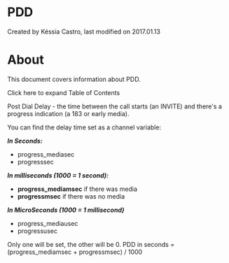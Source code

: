 
# PDD 

 Created by  Késsia Castro, last modified on 2017.01.13

# About

This document covers information about PDD.

Click here to expand Table of Contents

Post Dial Delay - the time between the call starts (an INVITE) and there's a progress indication (a 183 or early media).

You can find the delay time set as a channel variable:

_**In Seconds:**_

* progress\_mediasec
* progresssec

_**In milliseconds (1000 = 1 second):**_ 

* **progress\_mediamsec** if there was media
* **progressmsec** if there was no media

_**In MicroSeconds (1000 = 1 millisecond)**_ 

* progress\_mediausec
* progressusec

Only one will be set, the other will be 0\. PDD in seconds = (progress\_mediamsec + progressmsec) / 1000


